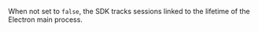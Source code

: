 <ConfigKey name="auto-session-tracking">

When not set to `false`, the SDK tracks sessions linked to the lifetime of the Electron main process.

</ConfigKey>
